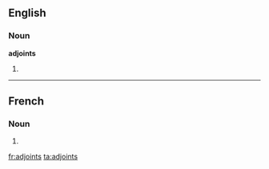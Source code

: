 ==English==

===Noun===
'''adjoints'''

# {{plural of|[[adjoint]]}}

----

==French==

===Noun===
{{infl|fr|plural}} {{m|p}}

# {{plural of|adjoint|lang=French}}

[[fr:adjoints]]
[[ta:adjoints]]